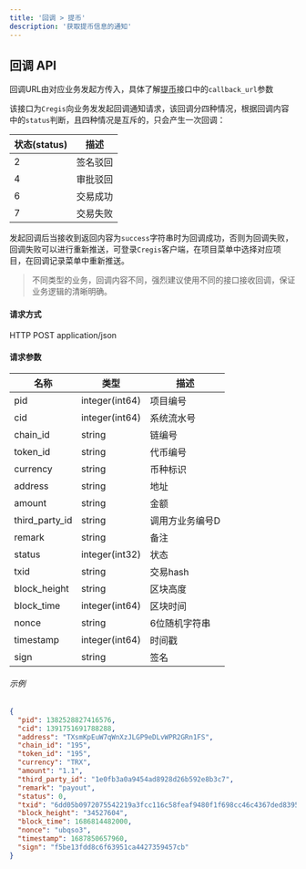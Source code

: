 ```yaml
---
title: '回调 > 提币'
description: '获取提币信息的通知'
---
```


## 回调 API

回调URL由对应业务发起方传入，具体了解[提币](/api-reference/request-apis/payout-create)接口中的`callback_url`参数

该接口为`Cregis`向业务发发起回调通知请求，该回调分四种情况，根据回调内容中的`status`判断，且四种情况是互斥的，只会产生一次回调：

| 状态(status) | 描述            |
| ------ | ---------------------- |
| 2      | 签名驳回     |
| 4      | 审批驳回      |
| 6      | 交易成功 |
| 7      | 交易失败     |

发起回调后当接收到返回内容为`success`字符串时为回调成功，否则为回调失败，回调失败可以进行重新推送，可登录`Cregis`客户端，在项目菜单中选择对应项目，在回调记录菜单中重新推送。

> 不同类型的业务，回调内容不同，强烈建议使用不同的接口接收回调，保证业务逻辑的清晰明确。


#### 请求方式

HTTP POST application/json

#### 请求参数

| 名称             | 类型            | 描述       |
| ---------------- | --------------- | ----------------- |
| pid              | integer(int64)  | 项目编号        |
| cid              | integer(int64)  | 系统流水号        |
| chain_id         | string          | 链编号         |
| token_id         | string          | 代币编号          |
| currency         | string          | 币种标识 |
| address          | string          | 地址           |
| amount           | string          | 金额            |
| third_party_id   | string          | 调用方业务编号D |
| remark           | string          | 备注           |
| status           | integer(int32)  | 状态            |
| txid             | string          | 交易hash  |
| block_height     | string          | 区块高度      |
| block_time       | integer(int64)  | 区块时间        |
| nonce            | string          | 6位随机字符串 |
| timestamp        | integer(int64)  | 时间戳         |
| sign             | string          | 签名         |

###### 示例

```json
{
  "pid": 1382528827416576,
  "cid": 1391751691788288,
  "address": "TXsmKpEuW7qWnXzJLGP9eDLvWPR2GRn1FS",
  "chain_id": "195",
  "token_id": "195",
  "currency": "TRX",
  "amount": "1.1",
  "third_party_id": "1e0fb3a0a9454ad8928d26b592e8b3c7",
  "remark": "payout",
  "status": 0,
  "txid": "6dd05b0972075542219a3fcc116c58feaf9480f1f698cc46c4367ded83955cfd",
  "block_height": "34527604",
  "block_time": 1686814482000,
  "nonce": "ubqso3",
  "timestamp": 1687850657960,
  "sign": "f5be13fdd8c6f63951ca4427359457cb"
}
```
